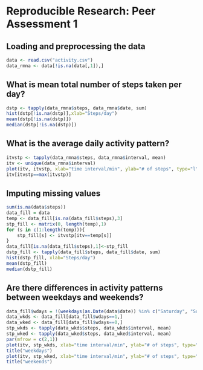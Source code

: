 # Reproducible Research: Peer Assessment 1


## Loading and preprocessing the data
```r
data <- read.csv("activity.csv")
data_rmna <- data[!is.na(data[,1]),]
```


## What is mean total number of steps taken per day?
```r
dstp <- tapply(data_rmna$steps, data_rmna$date, sum)
hist(dstp[!is.na(dstp)],xlab="Steps/day")
mean(dstp[!is.na(dstp)])
median(dstp[!is.na(dstp)])
```



## What is the average daily activity pattern?
```r
itvstp <- tapply(data_rmna$steps, data_rmna$interval, mean)
itv <- unique(data_rmna$interval)
plot(itv, itvstp, xlab="time interval/min", ylab="# of steps", type="l")
itv[itvstp==max(itvstp)]
```


## Imputing missing values
```r
sum(is.na(data$steps))
data_fill = data
temp <- data_fill[is.na(data_fill$steps),3]
stp_fill <- matrix(0, length(temp),1)
for (s in c(1:length(temp))){
    stp_fill[s] <- itvstp[itv==temp[s]]
}
data_fill[is.na(data_fill$steps),1]<-stp_fill
dstp_fill <- tapply(data_fill$steps, data_fill$date, sum)
hist(dstp_fill, xlab="Steps/day")
mean(dstp_fill)
median(dstp_fill)
```


## Are there differences in activity patterns between weekdays and weekends?
```r
data_fill$wdays = !(weekdays(as.Date(data$date)) %in% c("Saturday", "Sunday"))
data_wkds <- data_fill[data_fill$wdays==1,]
data_wked <- data_fill[data_fill$wdays==0,]
stp_wkds <- tapply(data_wkds$steps, data_wkds$interval, mean)
stp_wked <- tapply(data_wked$steps, data_wked$interval, mean)
par(mfrow = c(2,1))
plot(itv, stp_wkds, xlab="time interval/min", ylab="# of steps", type="l")
title("weekdays")
plot(itv, stp_wked, xlab="time interval/min", ylab="# of steps", type="l")
title("weekends")
```
